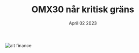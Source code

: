 ﻿---
title: 'OMX30 når kritisk gräns'
date: 'April 02 2023'
description: 'Index försöker ta sig över 2300. Det kan bli en liten nedgång i närtid men hoppet finns fortfarande. Med en stängnigskurs under 2265 lever vi lite farligt'
---

![alt finance](/img/OMX-02-05.png)